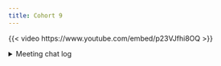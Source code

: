 ```yaml
---
title: Cohort 9
---
```


{{< video https://www.youtube.com/embed/p23VJfhi8OQ >}}

<details>

<summary>Meeting chat log</summary>
```
00:06:42	Olivier Leroy:	start
00:07:15	Olivier Leroy:	I already appreciate it!
00:13:14	Olivier Leroy:	I just noticed the joke ….
00:16:59	Olivier Leroy:	Good example!
00:17:23	Olivier Leroy:	Very fancy !
00:19:42	Olivier Leroy:	deparse(substitute()) is a classic
00:19:49	Steffi LaZerte (she/her):	Reacted to "deparse(substitute()..." with ❤️
00:22:18	Jeffrey Stevens:	Don't forget !!, !!!, parse(), deparse(), eval()
😜
00:22:29	Steffi LaZerte (she/her):	Reacted to "Don't forget !!, !!!..." with 😂
00:23:51	Olivier Leroy:	Reacted to "Don't forget !!, !!!..." with 😂
00:26:07	Jeffrey Stevens:	Thanks for the cheatsheet, Steffi. Here's the link for the chat: https://raw.githubusercontent.com/rstudio/cheatsheets/master/tidyeval.pdf
00:26:12	Olivier Leroy:	Reacted to "Thanks for the cheat..." with 👍
00:27:10	Olivier Leroy:	And function are good example here
00:27:29	Olivier Leroy:	Function in “math" sense
00:40:14	Olivier Leroy:	Repetition help build mental model 🙂
00:41:59	Olivier Leroy:	`$`(mtcars, mpg)
00:42:34	Olivier Leroy:	`[[`(mtcars, "mpg")
00:43:51	Olivier Leroy:	Too smart for us
00:53:44	Olivier Leroy:	{{ vars }}
00:55:19	Olivier Leroy:	Python community called := walrus operator, I think it is older (also unsure if it is the same idea)
00:55:30	Derek Sollberger:	Reacted to "Python community cal..." with 👍
00:55:40	Arjun:	Reacted to "Python community c..." with 👍
00:59:45	Derek Sollberger:	Thanks for this example!  One can then create a function for 'variable inflation factor' quickly :-)
01:00:32	Jo Hardin:	thanks Steffi!!  gotta run.  this was awesome.
01:00:38	Jeffrey Stevens:	GTG hope to see you all next week, but I'll be traveling, so not sure
01:00:45	Olivier Leroy:	Reacted to "GTG hope to see you ..." with 👍
01:02:24	Olivier Leroy:	End
```
</details>
